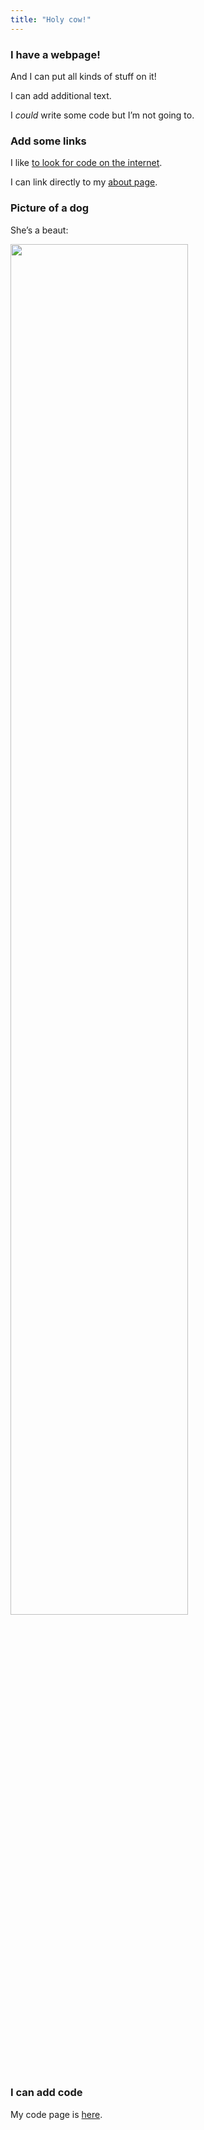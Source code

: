 ```yaml
---
title: "Holy cow!"
---
```


### I have a webpage!

And I can put all kinds of stuff on it!

I can add additional text.

I *could* write some code but I'm not going to. 


### Add some links

I like [to look for code on the internet](https://www.google.com).

I can link directly to my [about page](about.html).


### Picture of a dog

She's a beaut:

<img src="images/data_science_doggo.png" style="width:75%">

### I can add code

My code page is [here](code.html).


